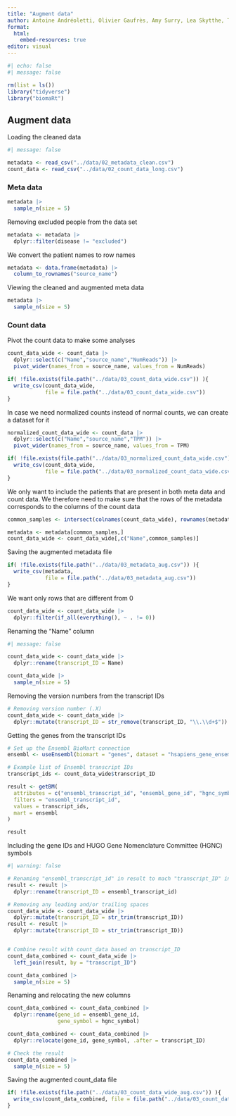 ```yaml
---
title: "Augment data"
author: Antoine Andréoletti, Olivier Gaufrès, Amy Surry, Lea Skytthe, Trine Søgaard
format:
  html:
    embed-resources: true
editor: visual
---
```


```r
#| echo: false
#| message: false

rm(list = ls())
library("tidyverse")
library("biomaRt")
```

## Augment data

Loading the cleaned data

```r
#| message: false

metadata <- read_csv("../data/02_metadata_clean.csv")
count_data <- read_csv("../data/02_count_data_long.csv")
```

### Meta data

```r
metadata |>
  sample_n(size = 5)
```

Removing excluded people from the data set

```r
metadata <- metadata |>
  dplyr::filter(disease != "excluded")
```

We convert the patient names to row names

```r
metadata <- data.frame(metadata) |> 
  column_to_rownames("source_name")
```

Viewing the cleaned and augmented meta data

```r
metadata |>
  sample_n(size = 5)
```

### Count data

Pivot the count data to make some analyses

```r
count_data_wide <- count_data |> 
  dplyr::select(c("Name","source_name","NumReads")) |> 
  pivot_wider(names_from = source_name, values_from = NumReads)

if( !file.exists(file.path("../data/03_count_data_wide.csv")) ){
  write_csv(count_data_wide, 
            file = file.path("../data/03_count_data_wide.csv"))
}
```

In case we need normalized counts instead of normal counts, we can create a dataset for it

```r
normalized_count_data_wide <- count_data |> 
  dplyr::select(c("Name","source_name","TPM")) |> 
  pivot_wider(names_from = source_name, values_from = TPM)

if( !file.exists(file.path("../data/03_normalized_count_data_wide.csv")) ){
  write_csv(count_data_wide, 
            file = file.path("../data/03_normalized_count_data_wide.csv"))
}
```

We only want to include the patients that are present in both meta data and count data. We therefore need to make sure that the rows of the metadata corresponds to the columns of the count data

```r
common_samples <- intersect(colnames(count_data_wide), rownames(metadata))

metadata <- metadata[common_samples,]
count_data_wide <- count_data_wide[,c("Name",common_samples)]
```

Saving the augmented metadata file

```r
if( !file.exists(file.path("../data/03_metadata_aug.csv")) ){
  write_csv(metadata, 
            file = file.path("../data/03_metadata_aug.csv"))
}
```

We want only rows that are different from 0

```r
count_data_wide <- count_data_wide |> 
  dplyr::filter(if_all(everything(), ~ . != 0))
```

Renaming the "Name" column

```r
#| message: false

count_data_wide <- count_data_wide |>
  dplyr::rename(transcript_ID = Name)

count_data_wide |>
  sample_n(size = 5)
```

Removing the version numbers from the transcript IDs

```r
# Removing version number (.X)
count_data_wide <- count_data_wide |>
  dplyr::mutate(transcript_ID = str_remove(transcript_ID, "\\.\\d+$"))
```

Getting the genes from the transcript IDs

```r
# Set up the Ensembl BioMart connection
ensembl <- useEnsembl(biomart = "genes", dataset = "hsapiens_gene_ensembl")

# Example list of Ensembl transcript IDs
transcript_ids <- count_data_wide$transcript_ID

result <- getBM(
  attributes = c("ensembl_transcript_id", "ensembl_gene_id", "hgnc_symbol"),
  filters = "ensembl_transcript_id",
  values = transcript_ids,
  mart = ensembl
)

result
```

Including the gene IDs and HUGO Gene Nomenclature Committee (HGNC) symbols

```r
#| warning: false

# Renaming "ensembl_transcript_id" in result to mach "transcript_ID" in count_data
result <- result |> 
  dplyr::rename(transcript_ID = ensembl_transcript_id)

# Removing any leading and/or trailing spaces
count_data_wide <- count_data_wide |> 
  dplyr::mutate(transcript_ID = str_trim(transcript_ID))
result <- result |> 
  dplyr::mutate(transcript_ID = str_trim(transcript_ID))


# Combine result with count_data based on transcript_ID
count_data_combined <- count_data_wide |> 
  left_join(result, by = "transcript_ID")

count_data_combined |>
  sample_n(size = 5)
```

Renaming and relocating the new columns

```r
count_data_combined <- count_data_combined |>
  dplyr::rename(gene_id = ensembl_gene_id,
                gene_symbol = hgnc_symbol)

count_data_combined <- count_data_combined |>
  dplyr::relocate(gene_id, gene_symbol, .after = transcript_ID)

# Check the result
count_data_combined |> 
  sample_n(size = 5)
```

Saving the augmented count_data file

```r
if( !file.exists(file.path("../data/03_count_data_wide_aug.csv")) ){
  write_csv(count_data_combined, file = file.path("../data/03_count_data_wide_aug.csv"))
}
```
